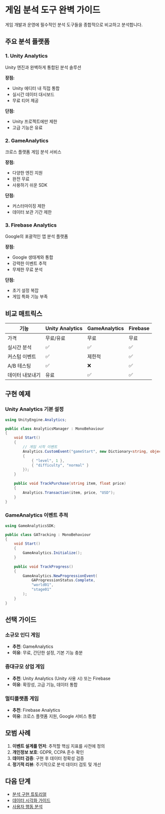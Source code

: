 # 게임 분석 도구 완벽 가이드

게임 개발과 운영에 필수적인 분석 도구들을 종합적으로 비교하고 분석합니다.

## 주요 분석 플랫폼

### 1. Unity Analytics
Unity 엔진과 완벽하게 통합된 분석 솔루션

**장점:**
- Unity 에디터 내 직접 통합
- 실시간 데이터 대시보드
- 무료 티어 제공

**단점:**
- Unity 프로젝트에만 제한
- 고급 기능은 유료

### 2. GameAnalytics
크로스 플랫폼 게임 분석 서비스

**장점:**
- 다양한 엔진 지원
- 완전 무료
- 사용하기 쉬운 SDK

**단점:**
- 커스터마이징 제한
- 데이터 보관 기간 제한

### 3. Firebase Analytics
Google의 포괄적인 앱 분석 플랫폼

**장점:**
- Google 생태계와 통합
- 강력한 이벤트 추적
- 무제한 무료 분석

**단점:**
- 초기 설정 복잡
- 게임 특화 기능 부족

## 비교 매트릭스

| 기능 | Unity Analytics | GameAnalytics | Firebase |
|------|----------------|---------------|----------|
| 가격 | 무료/유료 | 무료 | 무료 |
| 실시간 분석 | ✅ | ✅ | ✅ |
| 커스텀 이벤트 | ✅ | 제한적 | ✅ |
| A/B 테스팅 | ✅ | ❌ | ✅ |
| 데이터 내보내기 | 유료 | ✅ | ✅ |

## 구현 예제

### Unity Analytics 기본 설정

```csharp
using UnityEngine.Analytics;

public class AnalyticsManager : MonoBehaviour
{
    void Start()
    {
        // 게임 시작 이벤트
        Analytics.CustomEvent("gameStart", new Dictionary<string, object>
        {
            { "level", 1 },
            { "difficulty", "normal" }
        });
    }
    
    public void TrackPurchase(string item, float price)
    {
        Analytics.Transaction(item, price, "USD");
    }
}
```

### GameAnalytics 이벤트 추적

```csharp
using GameAnalyticsSDK;

public class GATracking : MonoBehaviour
{
    void Start()
    {
        GameAnalytics.Initialize();
    }
    
    public void TrackProgress()
    {
        GameAnalytics.NewProgressionEvent(
            GAProgressionStatus.Complete,
            "world01",
            "stage01"
        );
    }
}
```

## 선택 가이드

### 소규모 인디 게임
- **추천**: GameAnalytics
- **이유**: 무료, 간단한 설정, 기본 기능 충분

### 중대규모 상업 게임
- **추천**: Unity Analytics (Unity 사용 시) 또는 Firebase
- **이유**: 확장성, 고급 기능, 데이터 통합

### 멀티플랫폼 게임
- **추천**: Firebase Analytics
- **이유**: 크로스 플랫폼 지원, Google 서비스 통합

## 모범 사례

1. **이벤트 설계를 먼저**: 추적할 핵심 지표를 사전에 정의
2. **개인정보 보호**: GDPR, CCPA 준수 확인
3. **데이터 검증**: 구현 후 데이터 정확성 검증
4. **정기적 리뷰**: 주기적으로 분석 데이터 검토 및 개선

## 다음 단계

- [분석 구현 튜토리얼](/tutorials/analytics-implementation)
- [데이터 시각화 가이드](/guides/data-visualization)
- [사용자 행동 분석](/guides/user-behavior)